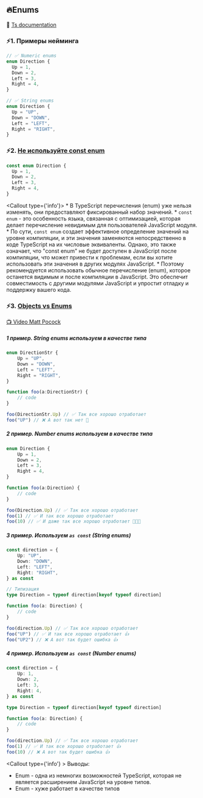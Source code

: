 
## 🔥Enums
🔗 [Ts documentation](https://www.typescriptlang.org/docs/handbook/enums.html)

### ⚡1. Примеры нейминга
``` ts showLineNumbers copy
// ✅ Numeric enums
enum Direction {
  Up = 1,
  Down = 2,
  Left = 3,
  Right = 4,
}

// ✅ String enums
enum Direction {
  Up = "UP",
  Down = "DOWN",
  Left = "LEFT",
  Right = "RIGHT",
}
```

### ⚡2. [Не используйте const enum](https://google.github.io/styleguide/tsguide.html#enums)
``` ts showLineNumbers copy
const enum Direction {
  Up = 1,
  Down = 2,
  Left = 3,
  Right = 4,
}
```

<Callout type={'info'}>
    * В TypeScript перечисления (enum) уже нельзя изменять, они предоставляют фиксированный набор значений.
    * `const enum` - это особенность языка, связанная с оптимизацией, которая делает перечисление невидимым
    для пользователей JavaScript модуля.
    * По сути, `const enum` создает эффективное определение значений на уровне компиляции,
    и эти значения заменяются непосредственно в коде TypeScript на их числовые эквиваленты.
    Однако, это также означает, что "const enum" не будет доступен в JavaScript после
    компиляции, что может привести к проблемам, если вы хотите использовать эти значения в других модулях JavaScript.
    * Поэтому рекомендуется использовать обычное перечисление (enum), которое останется видимым
    и после компиляции в JavaScript. Это обеспечит совместимость с другими модулями JavaScript
    и упростит отладку и поддержку вашего кода.
</Callout>

### ⚡3. [Objects vs Enums](https://www.typescriptlang.org/docs/handbook/enums.html#objects-vs-enums)
[📺 Video Matt Pocock](https://youtu.be/jjMbPt_H3RQ?si=RBml79gtgGOx3K4f)

##### 1 пример. String enums используем в качестве типа
```ts showLineNumbers copy
enum DirectionStr {
	Up = "UP",
	Down = "DOWN",
	Left = "LEFT",
	Right = "RIGHT",
}

function foo(a:DirectionStr) {
	// code
}

foo(DirectionStr.Up) // ✅ Так все хорошо отработает
foo("UP") // ❌ А вот так нет 🤔
```


##### 2 пример. Number enums используем в качестве типа
```ts showLineNumbers copy
enum Direction {
	Up = 1,
	Down = 2,
	Left = 3,
	Right = 4,
}

function foo(a:Direction) {
	// code
}

foo(Direction.Up) // ✅ Так все хорошо отработает
foo(1) // ✅ И так все хорошо отработает
foo(10) // ✅ И даже так все хорошо отработает 🤔🤯😱
```

##### 3 пример. Используем `as const` (String enums)
```ts showLineNumbers copy
const direction = {
	Up: "UP",
	Down: "DOWN",
	Left: "LEFT",
	Right: "RIGHT",
} as const

// Типизация
type Direction = typeof direction[keyof typeof direction]

function foo(a: Direction) {
	// code
}

foo(direction.Up) // ✅ Так все хорошо отработает
foo("UP") // ✅ И так все хорошо отработает 👍
foo("UP2") // ❌ А вот так будет ошибка 👍
```

##### 4 пример. Используем `as const` (Number enums)
```ts showLineNumbers copy
const direction = {
	Up: 1,
	Down: 2,
	Left: 3,
	Right: 4,
} as const

type Direction = typeof direction[keyof typeof direction]

function foo(a: Direction) {
	// code
}

foo(direction.Up) // ✅ Так все хорошо отработает
foo(1) // ✅ И так все хорошо отработает 👍
foo(10) // ❌ А вот так будет ошибка 👍
```


<Callout type={'info'} >
    Выводы:
   * Enum - одна из немногих возможностей TypeScript, которая не является расширением JavaScript на уровне типов.
   * Enum - хуже работает в качестве типов
</Callout>
